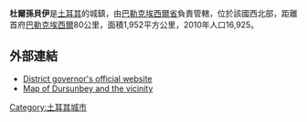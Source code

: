 '''杜爾孫貝伊'''是[[土耳其|土耳其]]的城鎮，由[[巴勒克埃西爾省|巴勒克埃西爾省]]負責管轄，位於該國西北部，距離首府[[巴勒克埃西爾|巴勒克埃西爾]]80公里，面積1,952平方公里，2010年人口16,925。

==外部連結==
* [http://www.dursunbey.gov.tr/ District governor's official website] {{tr icon}}
* [https://web.archive.org/web/20090306034153/http://dursunbey.gov.tr/genel/haritadursunbey420.jpg Map of Dursunbey and the vicinity]

{{Turkey-geo-stub}}
[[Category:土耳其城市|Category:土耳其城市]]